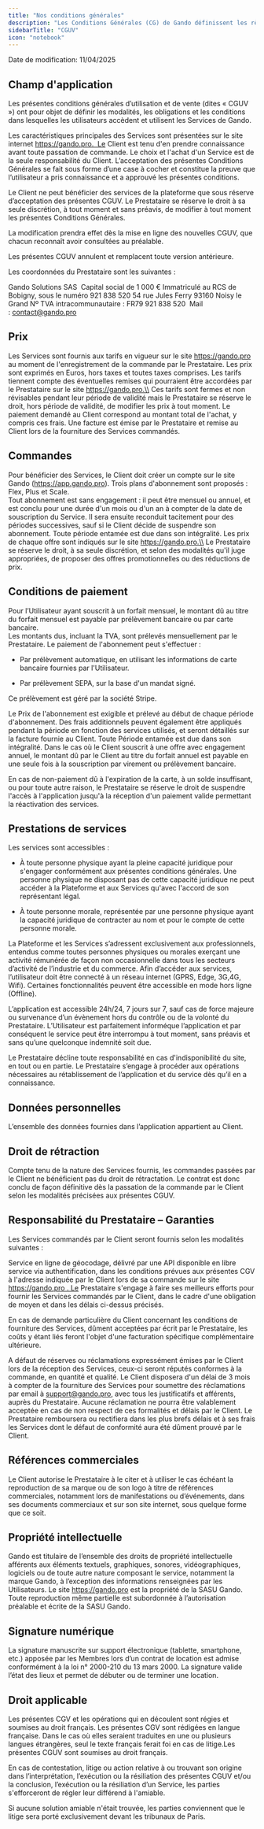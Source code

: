 ```yaml
---
title: "Nos conditions générales"
description: "Les Conditions Générales (CG) de Gando définissent les règles d'utilisation de la plateforme, les droits et obligations des utilisateurs, ainsi que ceux de Gando."
sidebarTitle: "CGUV"
icon: "notebook"
---
```


<Note>
  Date de modification: 11/04/2025
</Note>

## Champ d'application

Les présentes conditions générales d’utilisation et de vente (dites « CGUV ») ont pour objet de définir les modalités, les obligations et les conditions dans lesquelles les utilisateurs accèdent et utilisent les Services de Gando.

Les caractéristiques principales des Services sont présentées sur le site internet https://gando.pro.  Le Client est tenu d'en prendre connaissance avant toute passation de commande. Le choix et l'achat d'un Service est de la seule responsabilité du Client.
L’acceptation des présentes Conditions Générales se fait sous forme d’une case à cocher et constitue la preuve que l’utilisateur a pris connaissance et a approuvé les présentes conditions.

Le Client ne peut bénéficier des services de la plateforme que sous réserve d’acceptation des présentes CGUV. Le Prestataire se réserve le droit à sa seule discrétion, à tout moment et sans préavis, de modifier à tout moment les présentes Conditions Générales.

La modification prendra effet dès la mise en ligne des nouvelles CGUV, que chacun reconnaît avoir consultées au préalable.

Les présentes CGUV annulent et remplacent toute version antérieure.

Les coordonnées du Prestataire sont les suivantes : 

Gando Solutions SAS 
Capital social de 1 000 €
Immatriculé au RCS de Bobigny, sous le numéro 921 838 520 54 rue Jules Ferry 93160 Noisy le Grand Nº TVA intracommunautaire : FR79 921 838 520 
Mail : [contact@gando.pro](mailto:contact@gando.pro)

## Prix

Les Services sont fournis aux tarifs en vigueur sur le site https://gando.pro au moment de l'enregistrement de la commande par le Prestataire. Les prix sont exprimés en Euros, hors taxes et toutes taxes comprises. Les tarifs tiennent compte des éventuelles remises qui pourraient être accordées par le Prestataire sur le site https://gando.pro.\\
Ces tarifs sont fermes et non révisables pendant leur période de validité mais le Prestataire se réserve le droit, hors période de validité, de modifier les prix à tout moment. Le paiement demandé au Client correspond au montant total de l'achat, y compris ces frais. Une facture est émise par le Prestataire et remise au Client lors de la fourniture des Services commandés.

## Commandes

Pour bénéficier des Services, le Client doit créer un compte sur le site Gando (https://app.gando.pro). Trois plans d'abonnement sont proposés : Flex, Plus et Scale.\
Tout abonnement est sans engagement : il peut être mensuel ou annuel, et est conclu pour une durée d'un mois ou d'un an à compter de la date de souscription du Service. Il sera ensuite reconduit tacitement pour des périodes successives, sauf si le Client décide de suspendre son abonnement. Toute période entamée est due dans son intégralité. Les prix de chaque offre sont indiqués sur le site https://gando.pro.\\
Le Prestataire se réserve le droit, à sa seule discrétion, et selon des modalités qu'il juge appropriées, de proposer des offres promotionnelles ou des réductions de prix.

## Conditions de paiement

Pour l’Utilisateur ayant souscrit à un forfait mensuel, le montant dû au titre du forfait mensuel est payable par prélèvement bancaire ou par carte bancaire. \
Les montants dus, incluant la TVA, sont prélevés mensuellement par le Prestataire. Le paiement de l'abonnement peut s'effectuer :

- Par prélèvement automatique, en utilisant les informations de carte bancaire fournies par l'Utilisateur. 

- Par prélèvement SEPA, sur la base d'un mandat signé.

Ce prélèvement est géré par la société Stripe.

Le Prix de l'abonnement est exigible et prélevé au début de chaque période d'abonnement. Des frais additionnels peuvent également être appliqués pendant la période en fonction des services utilisés, et seront détaillés sur la facture fournie au Client. Toute Période entamée est due dans son intégralité. Dans le cas où le Client souscrit à une offre avec engagement annuel, le montant dû par le Client au titre du forfait annuel est payable en une seule fois à la souscription par virement ou prélèvement bancaire.

En cas de non-paiement dû à l'expiration de la carte, à un solde insuffisant, ou pour toute autre raison, le Prestataire se réserve le droit de suspendre l'accès à l'application jusqu'à la réception d'un paiement valide permettant la réactivation des services.

## Prestations de services

Les services sont accessibles :

- À toute personne physique ayant la pleine capacité juridique pour s'engager conformément aux présentes conditions générales. Une personne physique ne disposant pas de cette capacité juridique ne peut accéder à la Plateforme et aux Services qu'avec l'accord de son représentant légal.

- À toute personne morale, représentée par une personne physique ayant la capacité juridique de contracter au nom et pour le compte de cette personne morale.

  
La Plateforme et les Services s’adressent exclusivement aux professionnels, entendus comme toutes personnes physiques ou morales exerçant une activité rémunérée de façon non occasionnelle dans tous les secteurs d’activité de l’industrie et du commerce. Afin d’accéder aux services, l’utilisateur doit être connecté à un réseau internet (GPRS, Edge, 3G,4G, Wifi). Certaines fonctionnalités peuvent être accessible en mode hors ligne (Offline). 

L’application est accessible 24h/24, 7 jours sur 7, sauf cas de force majeure ou survenance d’un évènement hors du contrôle ou de la volonté du Prestataire. L’Utilisateur est parfaitement informéque l’application et par conséquent le service peut être interrompu à tout moment, sans préavis et sans qu’une quelconque indemnité soit due. 

Le Prestataire décline toute responsabilité en cas d'indisponibilité du site, en tout ou en partie. Le Prestataire s’engage à procéder aux opérations nécessaires au rétablissement de l’application et du service dès qu’il en a connaissance.

## Données personnelles

L’ensemble des données fournies dans l’application appartient au Client.

## Droit de rétraction

Compte tenu de la nature des Services fournis, les commandes passées par le Client ne bénéficient pas du droit de rétractation. Le contrat est donc conclu de façon définitive dès la passation de la commande par le Client selon les modalités précisées aux présentes CGUV.

## Responsabilité du Prestataire – Garanties

Les Services commandés par le Client seront fournis selon les modalités suivantes :

Service en ligne de géocodage, délivré par une API disponible en libre service via authentification, dans les conditions prévues aux présentes CGV à l'adresse indiquée par le Client lors de sa commande sur le site https://gando.pro . Le Prestataire s'engage à faire ses meilleurs efforts pour fournir les Services commandés par le Client, dans le cadre d'une obligation de moyen et dans les délais ci-dessus précisés.

En cas de demande particulière du Client concernant les conditions de fourniture des Services, dûment acceptées par écrit par le Prestataire, les coûts y étant liés feront l'objet d'une facturation spécifique complémentaire ultérieure.

A défaut de réserves ou réclamations expressément émises par le Client lors de la réception des Services, ceux-ci seront réputés conformes à la commande, en quantité et qualité. Le Client disposera d'un délai de 3 mois à compter de la fourniture des Services pour soumettre des réclamations par email à [support@gando.pro](mailto:support@gando.pro), avec tous les justificatifs et afférents, auprès du Prestataire. Aucune réclamation ne pourra être valablement acceptée en cas de non respect de ces formalités et délais par le Client. Le Prestataire remboursera ou rectifiera dans les plus brefs délais et à ses frais les Services dont le défaut de conformité aura été dûment prouvé par le Client.

## Références commerciales

Le Client autorise le Prestataire à le citer et à utiliser le cas échéant la reproduction de sa marque ou de son logo à titre de références commerciales, notamment lors de manifestations ou d’événements, dans ses documents commerciaux et sur son site internet, sous quelque forme que ce soit.

## Propriété intellectuelle

Gando est titulaire de l’ensemble des droits de propriété intellectuelle afférents aux éléments textuels, graphiques, sonores, vidéographiques, logiciels ou de toute autre nature composant le service, notamment la marque Gando, à l’exception des informations renseignées par les Utilisateurs. Le site https://gando.pro est la propriété de la SASU Gando. Toute reproduction même partielle est subordonnée à l’autorisation préalable et écrite de la SASU Gando.

## Signature numérique

La signature manuscrite sur support électronique (tablette, smartphone, etc.) apposée par les Membres lors d’un contrat de location est admise conformément à la loi n° 2000-210 du 13 mars 2000. La signature valide l’état des lieux et permet de débuter ou de terminer une location.

## Droit applicable

Les présentes CGV et les opérations qui en découlent sont régies et soumises au droit français. Les présentes CGV sont rédigées en langue française. Dans le cas où elles seraient traduites en une ou plusieurs langues étrangères, seul le texte français ferait foi en cas de litige.Les présentes CGUV sont soumises au droit français.

En cas de contestation, litige ou action relative à ou trouvant son origine dans l’interprétation, l’exécution ou la résiliation des présentes CGUV et/ou la conclusion, l’exécution ou la résiliation d’un Service, les parties s'efforceront de régler leur différend à l'amiable. 

Si aucune solution amiable n'était trouvée, les parties conviennent que le litige sera porté exclusivement devant les tribunaux de Paris.